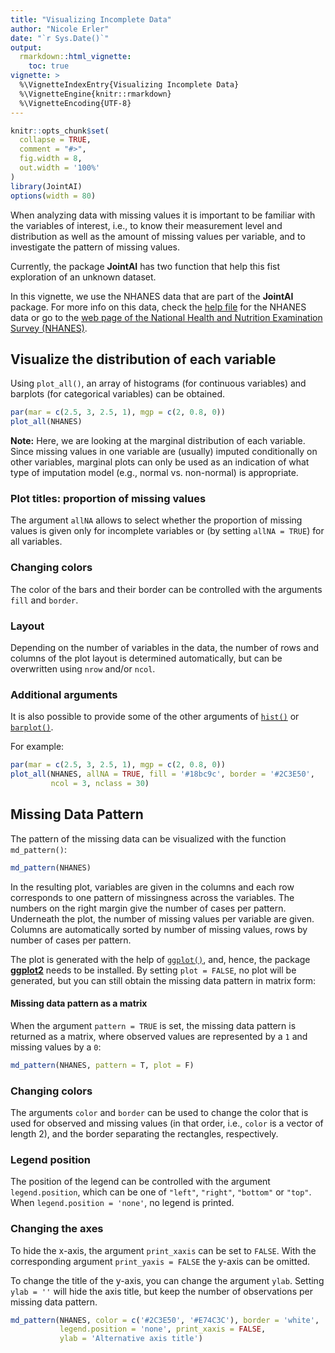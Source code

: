 ```yaml
---
title: "Visualizing Incomplete Data"
author: "Nicole Erler"
date: "`r Sys.Date()`"
output:
  rmarkdown::html_vignette:
    toc: true
vignette: >
  %\VignetteIndexEntry{Visualizing Incomplete Data}
  %\VignetteEngine{knitr::rmarkdown}
  %\VignetteEncoding{UTF-8}
---
```


```r
knitr::opts_chunk$set(
  collapse = TRUE,
  comment = "#>",
  fig.width = 8,
  out.width = '100%'
)
library(JointAI)
options(width = 80)
```


When analyzing data with missing values it is important to be familiar
with the variables of interest, i.e., to know their measurement level and
distribution as well as the amount of missing values per variable, and to
investigate the pattern of missing values.

Currently, the package **JointAI** has two function that help this fist
exploration of an unknown dataset.

In this vignette, we use the NHANES data that are part of the **JointAI** package.
For more info on this data, check the
[help file](https://nerler.github.io/JointAI/reference/NHANES.html) for the NHANES data or
go to the [web page of the National Health and Nutrition Examination Survey (NHANES)](https://www.cdc.gov/nchs/nhanes/index.htm).


## Visualize the distribution of each variable
Using `plot_all()`, an array of histograms (for continuous variables) and
barplots (for categorical variables) can be obtained.

```r
par(mar = c(2.5, 3, 2.5, 1), mgp = c(2, 0.8, 0))
plot_all(NHANES)
```

**Note:** Here, we are looking at the marginal distribution of each variable.
Since missing values in one variable are (usually) imputed conditionally on 
other variables, marginal plots can only be used as an indication of what 
type of imputation model (e.g., normal vs. non-normal) is appropriate.


### Plot titles: proportion of missing values
The argument `allNA` allows to select whether the proportion of missing values
is given only for incomplete variables or (by setting `allNA = TRUE`) for all
variables.

### Changing colors
The color of the bars and their border can be controlled with the arguments
`fill` and `border`.

### Layout
Depending on the number of variables in the data, the
number of rows and columns of the plot layout is determined automatically, 
but can be overwritten using `nrow` and/or `ncol`.

### Additional arguments
It is also possible to provide some of the other arguments of [`hist()`](https://stat.ethz.ch/R-manual/R-devel/library/graphics/html/hist.html)
or [`barplot()`](https://stat.ethz.ch/R-manual/R-devel/library/graphics/html/barplot.html).

For example:
```r
par(mar = c(2.5, 3, 2.5, 1), mgp = c(2, 0.8, 0))
plot_all(NHANES, allNA = TRUE, fill = '#18bc9c', border = '#2C3E50',
         ncol = 3, nclass = 30)
```


## Missing Data Pattern
The pattern of the missing data can be visualized with the function `md_pattern()`:
```r
md_pattern(NHANES)
```

In the resulting plot, variables are given in the columns and each row corresponds
to one pattern of missingness across the variables.
The numbers on the right margin give the number of cases per pattern. Underneath
the plot, the number of missing values per variable are given.
Columns are automatically sorted by number of missing values, rows by number of
cases per pattern.

The plot is generated with the help of [`ggplot()`](https://ggplot2.tidyverse.org/),
and, hence,  the package [**ggplot2**](https://CRAN.R-project.org/package=ggplot2)
needs to be installed. By setting `plot = FALSE`, no plot will be generated, 
but you can still obtain the missing data pattern in matrix form:

#### Missing data pattern as a matrix
When the argument `pattern = TRUE` is set, the missing data pattern is returned 
as a matrix, where observed values are represented by a `1` and missing values
by a `0`:
```r
md_pattern(NHANES, pattern = T, plot = F)
```


### Changing colors
The arguments `color` and `border` can be used to change the color that is
used for observed and missing values (in that order, i.e., `color` is a vector
of length 2), and the border separating the rectangles, respectively. 

### Legend position
The position of the legend can be controlled with the argument `legend.position`,
which can be one of `"left"`, `"right"`, `"bottom"` or `"top"`. 
When `legend.position = 'none'`, no legend is printed.

### Changing the axes
To hide the x-axis, the argument `print_xaxis` can be set to `FALSE`.
With the corresponding argument `print_yaxis = FALSE` the y-axis can be omitted.

To change the title of the y-axis, you can change the argument `ylab`. Setting
`ylab = ''` will hide the axis title, but keep the number of observations per
missing data pattern.

```r
md_pattern(NHANES, color = c('#2C3E50', '#E74C3C'), border = 'white',
           legend.position = 'none', print_xaxis = FALSE, 
           ylab = 'Alternative axis title')
```

